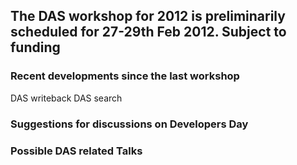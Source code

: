 ==The DAS workshop for 2012 is preliminarily scheduled for 27-29th Feb 2012. Subject to funding==
===Recent developments since the last workshop===
DAS writeback
DAS search


===Suggestions for discussions on Developers Day===
===Possible DAS related Talks===